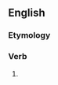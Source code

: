 ==English==

===Etymology===
{{suffix|en|concern|eth}}

===Verb===
{{head|en|verb form}}

# {{en-archaic third-person singular of|concern}}